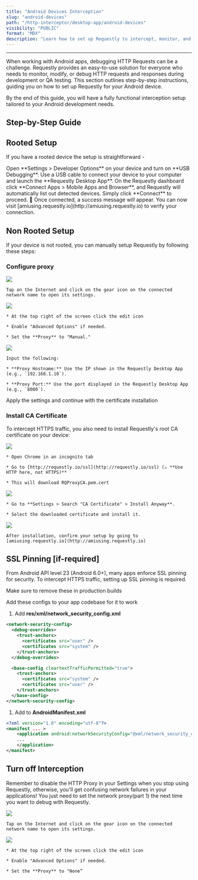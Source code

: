 ```yaml
---
title: "Android Devices Interception"
slug: "android-devices"
path: "/http-interceptor/desktop-app/android-devices"
visibility: "PUBLIC"
format: "MDX"
description: "Learn how to set up Requestly to intercept, monitor, and debug HTTP requests on your Android devices for Android app development, debugging, and testing."
---
```


***

When working with Android apps, debugging HTTP Requests can be a challenge. Requestly provides an easy-to-use solution for everyone who needs to monitor, modify, or debug HTTP requests and responses during development or QA testing. This section outlines step-by-step instructions, guiding you on how to set up Requestly for your Android device.

By the end of this guide, you will have a fully functional interception setup tailored to your Android development needs.

## **Step-by-Step Guide**

## Rooted Setup

If you have a rooted device the setup is straightforward -

<Steps>
  <Step title="Enable USB Debugging">
    Open **Settings > Developer Options** on your device and turn on **USB Debugging**.
  </Step>

  <Step title="Connect the Emulator">
    Use a USB cable to connect your device to your computer and launch the **Requestly Desktop App**.
  </Step>

  <Step title="Connect Device">
    On the Requestly dashboard click **Connect Apps > Mobile Apps and Browser**, and Requestly will automatically list out detected devices. Simply click **Connect** to proceed. 🎉
  </Step>

  <Step title="Verify Connection">
    Once connected, a success message will appear. You can now visit [amiusing.requestly.io](http://amiusing.requestly.io) to verify your connection.
  </Step>
</Steps>

## Non Rooted Setup

If your device is not rooted, you can manually setup Requestly by following these steps:

### Configure proxy

<Steps>
  <Step title="Select Network">
    <img src="/images/android-devices/a7d9984e-410c-4968-b84b-dec4f2fc169b.png" align="center" fullwidth="false" />

    Tap on the Internet and click on the gear icon on the connected network name to open its settings.
  </Step>

  <Step title="Modify Network Settings">
    <img src="/images/android-devices/8842c671-0b7c-4fe2-b128-2a51d62fad70.png" align="center" fullwidth="false" />

    * At the top right of the screen click the edit icon

    * Enable "Advanced Options" if needed.

    * Set the **Proxy** to "Manual."
  </Step>

  <Step title="Enter Proxy Details">
    <img src="/images/android-devices/bfa40352-26e3-409d-91da-bbb7c80d2dc0.png" align="center" fullwidth="false" />

    Input the following:

    * **Proxy Hostname:** Use the IP shown in the Requestly Desktop App (e.g., `192.168.1.10`).

    * **Proxy Port:** Use the port displayed in the Requestly Desktop App (e.g., `8080`).
  </Step>

  <Step title="Save Changes">
    Apply the settings and continue with the certificate installation
  </Step>
</Steps>

### Install CA Certificate

To intercept HTTPS traffic, you also need to install Requestly's root CA certificate on your device:

<Steps>
  <Step title="Download Certificate">
    <img src="/images/android-devices/f74bc49a-05cf-401c-a832-cffb0aa4dac3.png" align="center" fullwidth="false" />

    * Open Chrome in an incognito tab

    * Go to [http://requestly.io/ssl](http://requestly.io/ssl) (⚠️ **Use HTTP here, not HTTPS)**

    * This will download RQProxyCA.pem.cert
  </Step>

  <Step title="Install CA Certificate">
    <img src="/images/android-devices/456ea005-967e-47da-9771-aee6eb513517.png" align="center" fullwidth="false" />

    * Go to **Settings > Search "CA Certificate" > Install Anyway**.

    * Select the downloaded certificate and install it.
  </Step>

  <Step title="Verify Installation:">
    <img src="/images/android-devices/dd7f045b-c67e-4069-a315-b493e088c0d0.png" align="center" fullwidth="false" />

    After installation, confirm your setup by going to [amiusing.requestly.io](http://amiusing.requestly.io)
  </Step>
</Steps>

## **SSL Pinning \[if-required]**

From Android API level 23 (Android 6.0+), many apps enforce SSL pinning for security. To intercept HTTPS traffic, setting up SSL pinning is required.

<Info>
  Make sure to remove these in production builds
</Info>

Add these configs to your app codebase for it to work

1. Add **res/xml/network\_security\_config.xml**

```xml
<network-security-config>
  <debug-overrides>
    <trust-anchors>
      <certificates src="user" />
      <certificates src="system" />
    </trust-anchors>
  </debug-overrides>

  <base-config cleartextTrafficPermitted="true">
    <trust-anchors>
      <certificates src="system" />
      <certificates src="user" />
    </trust-anchors>
  </base-config>
</network-security-config>
```

1. Add to **AndroidManifest.xml**

```xml
<?xml version="1.0" encoding="utf-8"?>
<manifest ... >
    <application android:networkSecurityConfig="@xml/network_security_config" ... >
    ...
    </application>
</manifest>
```

## **Turn off Interception**

Remember to disable the HTTP Proxy in your Settings when you stop using Requestly, otherwise, you'll get confusing network failures in your applications! You just need to set the network proxy(part 1) the next time you want to debug with Requestly.

<Steps>
  <Step title="Select Network">
    <img src="/images/android-devices/a7d9984e-410c-4968-b84b-dec4f2fc169b.png" align="center" fullwidth="false" />

    Tap on the Internet and click on the gear icon on the connected network name to open its settings.
  </Step>

  <Step title="Modify Network Settings">
    <img src="/images/android-devices/8842c671-0b7c-4fe2-b128-2a51d62fad70.png" align="center" fullwidth="false" />

    * At the top right of the screen click the edit icon

    * Enable "Advanced Options" if needed.

    * Set the **Proxy** to "None”
  </Step>
</Steps>
